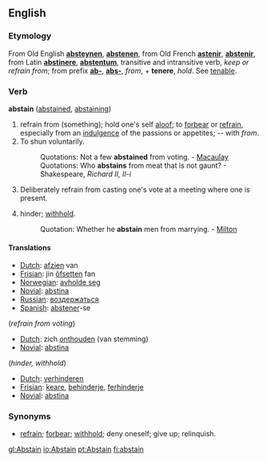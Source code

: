 ==English==

===Etymology===

From Old English '''[[absteynen]]''', '''[[abstenen]]''', from Old French '''[[astenir]]''', '''[[abstenir]]''', from Latin '''[[abstinere]]''', '''[[abstentum]]''', transitive and intransitive verb, ''keep or refrain from''; from prefix '''[[ab-]]''', '''[[abs-]]''', ''from'', + '''tenere''', ''hold''. See [[tenable]].

===Verb===
'''abstain''' ([[abstained]], [[abstaining]])

# refrain from (something); hold one's self [[aloof]]; to [[forbear]] or [[refrain]], especially from an [[indulgence]] of the passions or appetites; -- with ''from''.
#To shun voluntarily.
#:Quotations:  Not a few '''abstained''' from voting. - [[Macaulay]]
#:Quotations:  Who '''abstains''' from meat that is not gaunt? - Shakespeare, ''Richard II, II-i''
# {{intransitive}} Deliberately refrain from casting one's vote at a meeting where one is present.
# {{transitive}} hinder; [[withhold]].
#:Quotation:  Whether he '''abstain''' men from marrying. - [[Milton]]

====Translations====
*[[Dutch]]: [[afzien]] van
*[[Frisian]]: jin [[ôfsetten]] fan
*[[Norwegian]]: [[avholde seg]]
*[[Novial]]: [[abstina]]
*[[Russian]]: [[воздержаться]]
*[[Spanish]]: [[abstener]]-se

(''refrain from voting'')
*[[Dutch]]: zich [[onthouden]] (van stemming)
*[[Novial]]: [[abstina]]

(''hinder, withhold'')
*[[Dutch]]: [[verhinderen]]
*[[Frisian]]: [[keare]], [[behinderje]], [[ferhinderje]]
*[[Novial]]: [[abstina]]

===Synonyms===
* [[refrain]]; [[forbear]]; [[withhold]]; deny oneself; give up; relinquish.

[[gl:Abstain]]
[[io:Abstain]]
[[pt:Abstain]]
[[fi:abstain]]